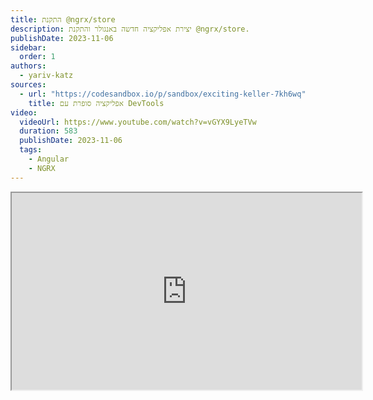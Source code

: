 ```yaml
---
title: התקנת @ngrx/store
description: יצירת אפליקציה חדשה באנגולר והתקנת @ngrx/store.
publishDate: 2023-11-06
sidebar:
  order: 1
authors:
  - yariv-katz
sources: 
  - url: "https://codesandbox.io/p/sandbox/exciting-keller-7kh6wq"
    title: אפליקציה סופרת עם DevTools
video:
  videoUrl: https://www.youtube.com/watch?v=vGYX9LyeTVw
  duration: 583
  publishDate: 2023-11-06
  tags:    
    - Angular
    - NGRX
---
```


<div class="not-content flex">
	<iframe
    class="mx-auto mb-10"
    width="560"
    height="315"
    src="https://www.youtube.com/embed/vGYX9LyeTVw?si=X2tMw_tD4ENthenH"
    title="Angular - installing @ngrx/store - video"
    allow="accelerometer; clipboard-write; encrypted-media; gyroscope; picture-in-picture; web-share"
    allowFullScreen
    loading="lazy"
    referrerPolicy="strict-origin-when-cross-origin"
    aria-label="Angular - installing @ngrx/store - video"
    aria-describedby="iframe-video-description"
	/>
</div>
<span id="iframe-video-description" class="sr-only">
This video explains how to set up a new Angular application and install @ngrx/store for state management, providing practical steps and best practices.
</span>

שהו שיעור עבודה עצמית שבו נעשה את הצעדים הבאים:

- יצירת אפליקציה אנגולר חדשה
- התקנת `@ngrx/store`
- התקנת `@ngrx/store-devtools`
- התקנת תוסף `Redux DevTools` בכרום
- מילוי ה - state של ngrx עם נתונים
- בדיקת ה - state באמצעות <a href="https://github.com/reduxjs/redux-devtools">Redux DevTools</a>

בסופו של תהליך זה נקבל נקודת התחלה טובה לפרוייקט אנגולר ו - NGRX, כולל כלים מומלצים ושיטות טובות שיש להשתמש בהן.

<div class="[&>h3]:step steps mb-12 ml-4 border-l pl-8 [counter-reset:step]">

### יצירת אפליקציה אנגולר חדשה

ניתן ליצור אפליקציה אנגולר חדשה באמצעות `Angular CLI`.

```bash
npx @angular/cli@latest new ngrx-store-install --minimal --style css --routing false
```

הפקודה תיצור אפליקציה אנגולר חדשה, ה - flag `--minimal` תיצור אפליקציה מינימלית עם מינימום קבצים (`--inline-template`, `--skip-tests`, `--inline-style`).  
בנוסף בחרנו ליצור את האפליקציה עם סגנון `css` וללא `routing`.

### OnPush

באפליקציות אנגולר עם `NGRX` תקבלו את הנתונים כ - `Observable` שמאפשר לאפליקציות אנגולר עם `NGRX` להיות אידיאליות לאסטרטגיית `OnPush` (בכל הרכיבים).  
בקובץ `app.component.ts` נשנה את ה - `changeDetection` ל - `OnPush`.

```typescript title="src/app/app.component.ts"
import { ChangeDetectionStrategy, Component } from '@angular/core';

@Component({
	...
	changeDetection: ChangeDetectionStrategy.OnPush
})
export class AppComponent {}
```

:::tip[עצה]
מומלץ להשתמש ב - `OnPush` בכל הרכיבים באפליקציה, לא רק ברכיב הראשי.  
ניתן לקרוא על זה ב - <a className="text-green/80 underline" href="/he/courses/angular/best-practice/onpush">עצה טובה זו</a> ולהוסיף כלל lint לוודא שכל הרכיבים באפליקציה מוגדרים עם `OnPush`.
:::

### התקנת @ngrx/store

כל אחת מספריות `@ngrx/*` יש להן פקודת `ng add` שתתקין את הספרייה ותוסיף קוד תבנית נוסף.

הריצו את הפקודה הבאה באפליקציה האנגולר שיצרתם:

```bash
npx ng add @ngrx/store@latest --skip-confirmation
```

הרצת הפקודה תתקין את `@ngrx/store` ותוסיף את השינוי הבא לקובץ `src/app/app.module.ts`:

```diff lang="typescript" title="src/app/app.module.ts"
import {NgModule} from '@angular/core';
import {BrowserModule} from '@angular/platform-browser';
import {AppComponent} from './app.component';
+ import {StoreModule} from '@ngrx/store';

@NgModule({
  declarations: [
    AppComponent
  ],
  imports: [
-    BrowserModule
+    BrowserModule, 
+    StoreModule.forRoot({}, {})
  ],
  providers: [],
  bootstrap: [AppComponent],
})
```

שימו לב שהוספנו את `NGRX` `StoreModule.forRoot({}, {})` למערך `imports` עם אובייקטים ריקים, שמשמע שיהיה לנו State ריק ב - `NGRX`.

### התקנת @ngrx/store-devtools

מומלץ לעבוד עם `@ngrx/store-devtools` באפליקציות `Angular+NGRX` שתאפשר לכם לבדוק את State של האפליקציה שלכם.

```bash
npx ng add @ngrx/store-devtools@latest --skip-confirmation
```

הרצת הפקודה תתקין את `@ngrx/store-devtools` ותוסיף את השינוי הבא לקובץ `src/app/app.module.ts`:

```diff lang="typescript" title="src/app/app.module.ts"
-import {NgModule} from '@angular/core';
+import {NgModule, isDevMode} from '@angular/core';
import {BrowserModule} from '@angular/platform-browser';
import {AppComponent} from './app.component';
import {StoreModule} from '@ngrx/store';
+import {StoreDevtoolsModule} from '@ngrx/store-devtools';

@NgModule({
  declarations: [
    AppComponent
  ],
-  imports: [BrowserModule, StoreModule.forRoot({}, {})],
+  imports: [
+    BrowserModule, 
+    StoreModule.forRoot({}, {}),
+    StoreDevtoolsModule.instrument({maxAge: 25, logOnly: !isDevMode()})
+  ],
  providers: [],
  bootstrap: [AppComponent],
})
```

שימו לב שהוספנו את `StoreDevtoolsModule.instrument()` למערך `imports`.

:::tip[עצה]
בסביבת production כדאי לא להוסיף את `StoreDevtoolsModule` למערך `imports`, בעצם כדאי להסיר לחלוטין את `@ngrx/store-devtools` מהבאנדל.  
ניתן לקרוא על זה ב - <a className="text-green/80 underline" href="/he/courses/angular/ngrx/best-practice/store-devtools-production">עצה טובה זו</a>
:::

### התקנת Redux DevTools בכרום	

כדי לבדוק את ה - state של האפליקציה שלכם תצטרכו להתקין את התוסף `Redux DevTools` בכרום.  
לחצו על [קישור זה](https://chrome.google.com/webstore/detail/redux-devtools/lmhkpmbekcpmknklioeibfkpmmfibljd) והתקינו את התוסף בדפדפן שלכם.

![Redux dev tools](https://github.com/ywarezk/academeez/blob/main/content/en/course/angular/ngrx/installing-ngrx-store/redux-devtools.gif?raw=true)

### בחינת ה - state באמצעות Redux dev tools

נמלא את ה - state שלנו עם נתונים ראשוניים, ונבדוק שאנו יכולים לבחון את הנתונים באמצעות Redux dev tools.

```typescript title="src/app/app.module.ts"
import {NgModule, isDevMode} from '@angular/core';
import {BrowserModule} from '@angular/platform-browser';

import {AppComponent} from './app.component';
import {StoreModule} from '@ngrx/store';
import {StoreDevtoolsModule} from '@ngrx/store-devtools';

@NgModule({
  declarations: [AppComponent],
  imports: [
    BrowserModule,
    StoreModule.forRoot(
      {
        counter: () => 0,
      },
      {}
    ),
    StoreDevtoolsModule.instrument({maxAge: 25, logOnly: !isDevMode()}),
  ],
  providers: [],
  bootstrap: [AppComponent],
})
export class AppModule {}
```

שמנו בתוך ה - state שלנו את המידע `counter: 0` (זה לא חשוב הדיוק בתחביר, נלמד על reducers מאוחר יותר).

### בדיקת ה - state

הריצו את האפליקציה:

```bash
npx ng serve
```

פתחו את ה- Developer Tools של הדפדפן ותראו טאב חדש בשם `Redux`, כפתור זה התווסף לאחר התקנת התוסף `Redux DevTools` וניתן להשתמש בו כדי לבדוק את ה - state.  

![Inspect State](https://github.com/ywarezk/academeez/blob/main/content/en/course/angular/ngrx/installing-ngrx-store/examine-state.gif?raw=true)

</div>

### סיכום

האפליקציה שיצרנו תהווה את הבסיס לכל התרגילים שתעשו בפרק ה - `NGRX`.  
באפליקציה זו יש `@ngrx/store` וגם `@ngrx/store-devtools` מותקנים.  
בנוסף יש תוסף `Redux DevTools` בכרום שמאפשר לבדוק את ה - state של האפליקציה שלכם.